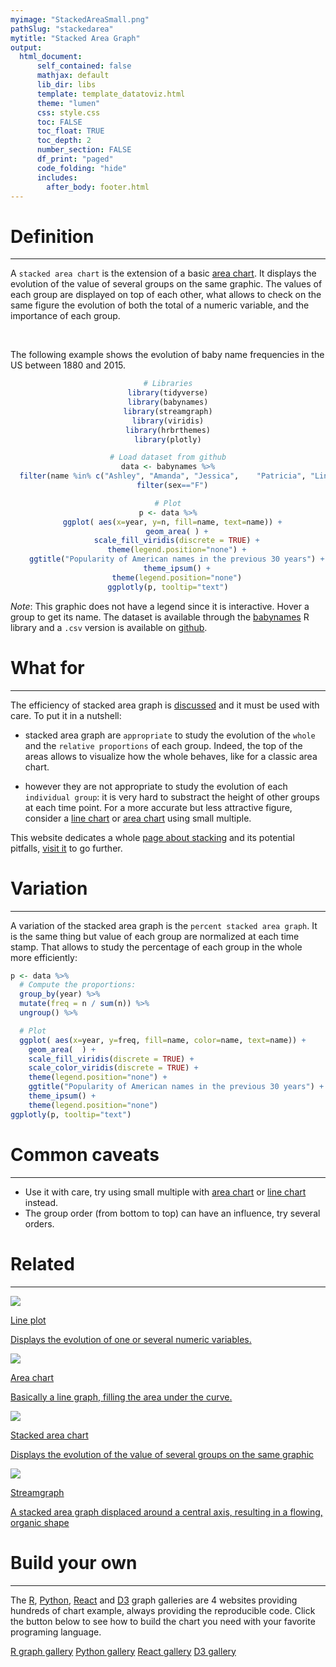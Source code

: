 ```yaml
---
myimage: "StackedAreaSmall.png"
pathSlug: "stackedarea"
mytitle: "Stacked Area Graph"
output:
  html_document:
      self_contained: false
      mathjax: default
      lib_dir: libs
      template: template_datatoviz.html
      theme: "lumen"
      css: style.css
      toc: FALSE
      toc_float: TRUE
      toc_depth: 2
      number_section: FALSE
      df_print: "paged"
      code_folding: "hide"
      includes:
        after_body: footer.html
---
```



<div class="mycontent">



# Definition {#definition}
***
A `stacked area chart` is the extension of a basic [area chart](https://www.data-to-viz.com/graph/area.html). It displays the evolution of the value of several groups on the same graphic. The values of each group are displayed on top of each other, what allows to check on the same figure the evolution of both the total of a numeric variable, and the importance of each group.

<br>

The following example shows the evolution of baby name frequencies in the US between 1880 and 2015.

<center>

```r
# Libraries
library(tidyverse)
library(babynames)
library(streamgraph)
library(viridis)
library(hrbrthemes)
library(plotly)

# Load dataset from github
data <- babynames %>%
  filter(name %in% c("Ashley", "Amanda", "Jessica",    "Patricia", "Linda", "Deborah",   "Dorothy", "Betty", "Helen")) %>%
  filter(sex=="F")

# Plot
p <- data %>%
  ggplot( aes(x=year, y=n, fill=name, text=name)) +
    geom_area( ) +
    scale_fill_viridis(discrete = TRUE) +
    theme(legend.position="none") +
    ggtitle("Popularity of American names in the previous 30 years") +
    theme_ipsum() +
    theme(legend.position="none")
ggplotly(p, tooltip="text")
```
</center>

*Note*: This graphic does not have a legend since it is interactive. Hover a group to get its name. The dataset is available through the [babynames](https://github.com/hadley/babynames) R library and a `.csv` version is available on [github](https://github.com/holtzy/data_to_viz/tree/master/Example_dataset).




# What for
***

The efficiency of stacked area graph is [discussed](https://www.data-to-viz.com/caveat/stacking.html) and it must be used with care. To put it in a nutshell:

- stacked area graph are `appropriate` to study the evolution of the `whole` and the `relative proportions` of each group. Indeed, the top of the areas allows to visualize how the whole behaves, like for a classic area chart.

- however they are not appropriate to study the evolution of each `individual group`: it is very hard to substract the height of other groups at each time point. For a more accurate but less attractive figure, consider a [line chart](https://www.data-to-viz.com/graph/line.html) or [area chart](https://www.data-to-viz.com/graph/area.html) using small multiple.

This website dedicates a whole [page about stacking](https://www.data-to-viz.com/caveat/stacking.html) and its potential pitfalls, [visit it](https://www.data-to-viz.com/caveat/stacking.html) to go further.



# Variation
***

A variation of the stacked area graph is the `percent stacked area graph`. It is the same thing but value of each group are normalized at each time stamp. That allows to study the percentage of each group in the whole more efficiently:

```r

p <- data %>%
  # Compute the proportions:
  group_by(year) %>%
  mutate(freq = n / sum(n)) %>%
  ungroup() %>%

  # Plot
  ggplot( aes(x=year, y=freq, fill=name, color=name, text=name)) +
    geom_area(  ) +
    scale_fill_viridis(discrete = TRUE) +
    scale_color_viridis(discrete = TRUE) +
    theme(legend.position="none") +
    ggtitle("Popularity of American names in the previous 30 years") +
    theme_ipsum() +
    theme(legend.position="none")
ggplotly(p, tooltip="text")
```




# Common caveats {#mistake}
***

- Use it with care, try using small multiple with [area chart](https://www.data-to-viz.com/graph/area.html) or [line chart](https://www.data-to-viz.com/graph/line.html) instead.
- The group order (from bottom to top) can have an influence, try several orders.

# Related {#related}
***

<div class="row">
  <div class="col-lg-3 col-md-6 col-sm-6">
  <a href="https://www.data-to-viz.com/graph/line.html" class="btn btn-primary mybtnrelated" style="margin-bottom:4px;white-space: normal !important;">
  <img  src="https://github.com/holtzy/data_to_viz/raw/master/img/section/LineSmall.png">
  <p class="mytitlerelated">Line plot</p>
  <p class="mytextrelated">Displays the evolution of one or several numeric variables.</p>
  </a>
  </div>
  <div class="col-lg-3 col-md-6 col-sm-6">
  <a href="https://www.data-to-viz.com/graph/area.html" class="btn btn-primary mybtnrelated" style="margin-bottom:4px;white-space: normal !important;">
  <img  src="https://github.com/holtzy/data_to_viz/raw/master/img/section/AreaSmall.png">
  <p class="mytitlerelated">Area chart</p>
  <p class="mytextrelated">Basically a line graph, filling the area under the curve.</p>
  </a>
  </div>
  <div class="col-lg-3 col-md-6 col-sm-6">
  <a href="https://www.data-to-viz.com/graph/stackedarea.html" class="btn btn-primary mybtnrelated" style="margin-bottom:4px;white-space: normal !important;">
  <img  src="https://github.com/holtzy/data_to_viz/raw/master/img/section/StackedAreaSmall.png">
  <p class="mytitlerelated">Stacked area chart</p>
  <p class="mytextrelated">Displays the evolution of the value of several groups on the same graphic</p>
  </a>
  </div>
  <div class="col-lg-3 col-md-6 col-sm-6">
  <a href="https://www.data-to-viz.com/graph/streamgraph.html" class="btn btn-primary mybtnrelated" style="margin-bottom:4px;white-space: normal !important;">
  <img  src="https://github.com/holtzy/data_to_viz/raw/master/img/section/StreamSmall.png">
  <p class="mytitlerelated">Streamgraph</p>
  <p class="mytextrelated">A stacked area graph displaced around a central axis, resulting in a flowing, organic shape</p>
  </a>
  </div>
</div>



# Build your own {#code}
***

The [R](https://www.r-graph-gallery.com/stacked-area-graph.html), [Python](https://www.python-graph-gallery.com/stacked-area-plot/), [React](https://www.react-graph-gallery.com/stacked-area-plot) and [D3](https://d3-graph-gallery.com/stackedarea.html) graph galleries are 4 websites providing hundreds of chart example, always providing the reproducible code. Click the button below to see how to build the chart you need with your favorite programing language.

<p>
<a href="https://www.r-graph-gallery.com/stacked-area-graph.html" class="btn btn-primary">R graph gallery</a>
<a href="https://python-graph-gallery.com/stacked-area-plot/" class="btn btn-primary">Python gallery</a>
<a href="https://www.react-graph-gallery.com/stacked-area-plot" class="btn btn-primary">React gallery</a>
<a href="https://d3-graph-gallery.com/stackedarea.html" class="btn btn-primary">D3 gallery</a>
</p>

</div>














